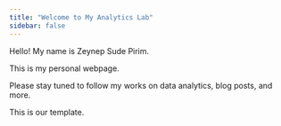 ```yaml
---
title: "Welcome to My Analytics Lab"
sidebar: false 
---
```


Hello! My name is Zeynep Sude Pirim.

This is my personal webpage.

Please stay tuned to follow my works on data analytics, blog posts, and more.

This is our template.
